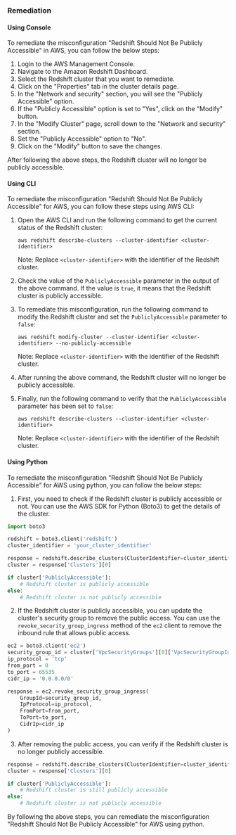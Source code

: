 ### Remediation

#### Using Console

To remediate the misconfiguration "Redshift Should Not Be Publicly Accessible" in AWS, you can follow the below steps:

1. Login to the AWS Management Console.
2. Navigate to the Amazon Redshift Dashboard.
3. Select the Redshift cluster that you want to remediate.
4. Click on the "Properties" tab in the cluster details page.
5. In the "Network and security" section, you will see the "Publicly Accessible" option.
6. If the "Publicly Accessible" option is set to "Yes", click on the "Modify" button.
7. In the "Modify Cluster" page, scroll down to the "Network and security" section.
8. Set the "Publicly Accessible" option to "No".
9. Click on the "Modify" button to save the changes.

After following the above steps, the Redshift cluster will no longer be publicly accessible.

#### Using CLI

To remediate the misconfiguration "Redshift Should Not Be Publicly Accessible" for AWS, you can follow these steps using AWS CLI:

1. Open the AWS CLI and run the following command to get the current status of the Redshift cluster:

   ```
   aws redshift describe-clusters --cluster-identifier <cluster-identifier>
   ```

   Note: Replace `<cluster-identifier>` with the identifier of the Redshift cluster.

2. Check the value of the `PubliclyAccessible` parameter in the output of the above command. If the value is `true`, it means that the Redshift cluster is publicly accessible.

3. To remediate this misconfiguration, run the following command to modify the Redshift cluster and set the `PubliclyAccessible` parameter to `false`:

   ```
   aws redshift modify-cluster --cluster-identifier <cluster-identifier> --no-publicly-accessible
   ```

   Note: Replace `<cluster-identifier>` with the identifier of the Redshift cluster.

4. After running the above command, the Redshift cluster will no longer be publicly accessible.

5. Finally, run the following command to verify that the `PubliclyAccessible` parameter has been set to `false`:

   ```
   aws redshift describe-clusters --cluster-identifier <cluster-identifier>
   ```

   Note: Replace `<cluster-identifier>` with the identifier of the Redshift cluster.

#### Using Python

To remediate the misconfiguration "Redshift Should Not Be Publicly Accessible" for AWS using python, you can follow the below steps:

1. First, you need to check if the Redshift cluster is publicly accessible or not. You can use the AWS SDK for Python (Boto3) to get the details of the cluster.

```python
import boto3

redshift = boto3.client('redshift')
cluster_identifier = 'your_cluster_identifier'

response = redshift.describe_clusters(ClusterIdentifier=cluster_identifier)
cluster = response['Clusters'][0]

if cluster['PubliclyAccessible']:
    # Redshift cluster is publicly accessible
else:
    # Redshift cluster is not publicly accessible
```

2. If the Redshift cluster is publicly accessible, you can update the cluster's security group to remove the public access. You can use the `revoke_security_group_ingress` method of the `ec2` client to remove the inbound rule that allows public access.

```python
ec2 = boto3.client('ec2')
security_group_id = cluster['VpcSecurityGroups'][0]['VpcSecurityGroupId']
ip_protocol = 'tcp'
from_port = 0
to_port = 65535
cidr_ip = '0.0.0.0/0'

response = ec2.revoke_security_group_ingress(
    GroupId=security_group_id,
    IpProtocol=ip_protocol,
    FromPort=from_port,
    ToPort=to_port,
    CidrIp=cidr_ip
)
```

3. After removing the public access, you can verify if the Redshift cluster is no longer publicly accessible.

```python
response = redshift.describe_clusters(ClusterIdentifier=cluster_identifier)
cluster = response['Clusters'][0]

if cluster['PubliclyAccessible']:
    # Redshift cluster is still publicly accessible
else:
    # Redshift cluster is not publicly accessible
```

By following the above steps, you can remediate the misconfiguration "Redshift Should Not Be Publicly Accessible" for AWS using python.

